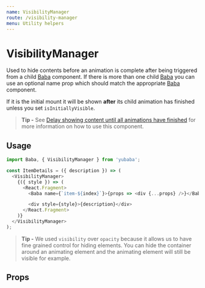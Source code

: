 ```yaml
---
name: VisibilityManager
route: /visibility-manager
menu: Utility helpers
---
```



# VisibilityManager

Used to hide contents before an animation is complete after being triggered from a child [Baba](/baba) component.
If there is more than one child [Baba](/baba) you can use an optional name prop which should match the appropriate [Baba](/baba) component.

If it is the initial mount it will be shown **after** its child animation has finished unless you set `isInitiallyVisible`.

> **Tip -** See [Delay showing content until all animations have finished](/advanced-usage#delay-showing-content-until-all-animations-have-finished) for more information on how to use this component.

## Usage

```js
import Baba, { VisibilityManager } from 'yubaba';

const ItemDetails = ({ description }) => (
  <VisibilityManager>
    {({ style }) => (
      <React.Fragment>
        <Baba name={`item-${index}`}>{props => <div {...props} />}</Baba>

        <div style={style}>{description}</div>
      </React.Fragment>
    )}
  </VisibilityManager>
);
```

> **Tip -** We used `visibility` over `opacity` because it allows us to have fine grained control for hiding elements.
> You can hide the container around an animating element and the animating element will still be visible for example.

## Props

<Props of={VisibilityManager} />
